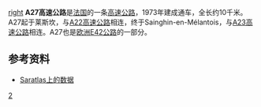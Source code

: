 [[文件:Autoroute_française_27.svg|right]]
'''A27高速公路'''是[[法国|法国]]的一条[[高速公路|高速公路]]，1973年建成通车，全长约10千米。A27起于莱斯坎，与[[A22高速公路|A22高速公路]]相连，终于Sainghin-en-Mélantois，与[[A23高速公路|A23高速公路]]相连。A27也是[[欧洲E42公路|欧洲E42公路]]的一部分。

==参考资料==
*[http://saratlas.free.fr/index.php?page=autoroute&route=a27&lang=fr Saratlas上的数据]{{Wayback|url=http://saratlas.free.fr/index.php?page=autoroute&route=a27&lang=fr |date=20140426125107 }}{{fr}}

{{Autoroutes}}

[[Category:法国高速公路|2]]